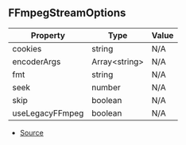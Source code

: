 ## FFmpegStreamOptions

| Property | Type | Value |
| ----------- | ----------- | ----------- |
| cookies | string | N/A |
| encoderArgs | Array\<string> | N/A |
| fmt | string | N/A |
| seek | number | N/A |
| skip | boolean | N/A |
| useLegacyFFmpeg | boolean | N/A |


- [Source](https://github.com/Androz2091/discord-player/blob/72b264e/packages/discord-player/src/utils/FFmpegStream.ts#L5)